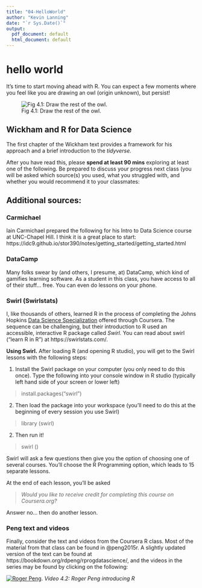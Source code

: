 ```yaml
---
title: "04-HelloWorld"
author: "Kevin Lanning"
date: "`r Sys.Date()`"
output:
  pdf_document: default
  html_document: default
---
```

# hello world

It's time to start moving ahead with R. You can expect a few moments where you feel like you are drawing an owl (origin unknown), but persist!

![Fig 4.1: Draw the rest of the owl.](InkedrCr9A_LI.jpg)

## Wickham and R for Data Science

The first chapter of the Wickham text provides a framework for his approach and a brief introduction to the *tidyverse.*

After you have read this, please **spend at least 90 mins** exploring at least one of the following. Be prepared to discuss your progress next class (you will be asked which source(s) you used, what you struggled with, and whether you would recommend it to your classmates:

## Additional sources:

### Carmichael

Iain Carmichael prepared the following for his Intro to Data Science course at UNC-Chapel Hill. I think it is a great place to start: https://idc9.github.io/stor390/notes/getting_started/getting_started.html

### DataCamp

Many folks swear by (and others, I presume, at) DataCamp, which kind of gamifies learning software.  As a student in this class, you have access to all of their stuff... free. You can even do lessons on your phone.

### Swirl (Swirlstats)

I, like thousands of others, learned R in the process of completing the Johns Hopkins [Data Science Specialization](https://jhudatascience.org/courses.html) offered through Coursera. The sequence can be challenging, but their introduction to R used an accessible, interactive R package called *Swirl.* You can read about swirl ("learn R in R") at https://swirlstats.com/.  

**Using Swirl.** After loading R (and opening R studio), you will get to the Swirl lessons with the following steps: 

1) Install the Swirl package on your computer (you only need to do this once). Type the following into your console window in R studio (typically left hand side of your screen or lower left)

>   install.packages("swirl") 

2) Then load the package into your workspace (you'll need to do this at the beginning of every session you use Swirl) 

>   library (swirl)

2) Then run it! 

>   swirl ()

Swirl will ask a few questions then give you the option of choosing one of several courses. You'll choose the R Programming option, which leads to 15 separate lessons.

At the end of each lesson, you'll be asked 

>   *Would you like to receive credit for completing this course on Coursera.org?*

Answer no... then do another lesson.

### Peng text and videos

Finally, consider the text and videos from the Coursera R class.  Most of the material from that class can be found in @peng2015r.  A slightly updated version of the text can be found at https://bookdown.org/rdpeng/rprogdatascience/, and the videos in the series may be found by clicking on the following:  


[![Roger Peng](https://img.youtube.com/vi/wy0h1f5awRI/0.jpg)](https://youtu.be/wy0h1f5awRI).
*Video 4.2: Roger Peng introducing R*




